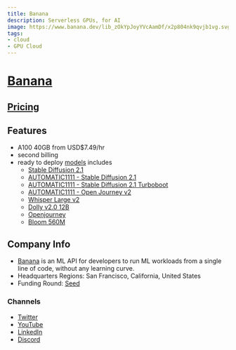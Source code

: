 ```yaml
---
title: Banana
description: Serverless GPUs, for AI
image: https://www.banana.dev/lib_zOkYpJoyYVcAamDf/x2p804nk9qvjb1vg.svg?w=340
tags:
- cloud
- GPU Cloud
---
```



# [Banana](https://www.banana.dev/)

## [Pricing](https://www.banana.dev/#pricing)

## Features

- A100 40GB from USD$7.49/hr
- second billing
- ready to deploy [models](https://app.banana.dev/templates) includes
  - [Stable Diffusion 2.1](https://app.banana.dev/templates/djt/stable-diffusion-2.1)
  - [AUTOMATIC1111 - Stable Diffusion 2.1](https://app.banana.dev/templates/patienceai/automatic1111-sd-2-1-banana)
  - [AUTOMATIC1111 - Stable Diffusion 2.1 Turboboot](https://app.banana.dev/templates/sahil280114/automatic1111-sd-2-1-banana-template)
  - [AUTOMATIC1111 - Open Journey v2](https://app.banana.dev/templates/agoldschmidt/automatic1111-sd-openjourney-v2)
  - [Whisper Large v2](https://app.banana.dev/templates/lucataco/serverless-template-whisper-largev2)
  - [Dolly v2.0 12B](https://app.banana.dev/templates/bbreton3/dolly-2-12B)
  - [Openjourney](https://app.banana.dev/templates/lucataco/serverless-template-openjourney)
  - [Bloom 560M](https://app.banana.dev/templates/lucataco/serverless-template-bloom-560M)

## Company Info

- [Banana](https://app.banana.dev/templates/bbreton3/dolly-2-12B) is an ML API for developers to run ML workloads from a single line of code, without any learning curve.
- Headquarters Regions: San Francisco, California, United States
- Funding Round: [Seed](https://www.crunchbase.com/search/funding_rounds/field/organizations/last_funding_type/banana-d87d)

### Channels

- [Twitter](https://twitter.com/BananaDev_) <TwitterFollowButton username="BananaDev_" size="large" />
- [YouTube](https://www.youtube.com/channel/UCUIcHDuV2OCfSRFbZUcQFWQ)
- [LinkedIn](https://www.linkedin.com/company/banana-dev/)
- [Discord](https://discord.com/invite/cpgjKS9Ur8)
